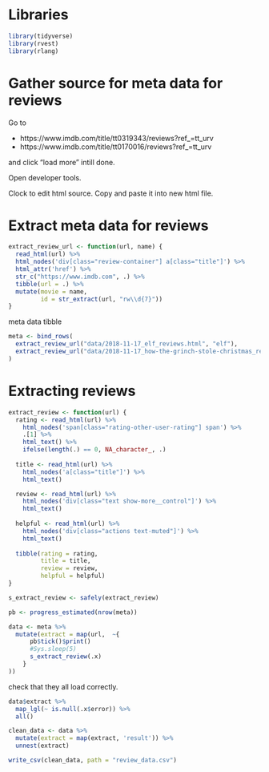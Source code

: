 # Libraries

```r
library(tidyverse)
library(rvest)
library(rlang)
```

# Gather source for meta data for reviews

Go to 

- https://www.imdb.com/title/tt0319343/reviews?ref_=tt_urv
- https://www.imdb.com/title/tt0170016/reviews?ref_=tt_urv

and click "load more" intill done.

Open developer tools.

Clock to edit html source. Copy and paste it into new html file. 

# Extract meta data for reviews

```r
extract_review_url <- function(url, name) {
  read_html(url) %>%
  html_nodes('div[class="review-container"] a[class="title"]') %>%
  html_attr('href') %>%
  str_c("https://www.imdb.com", .) %>%
  tibble(url = .) %>%
  mutate(movie = name,
         id = str_extract(url, "rw\\d{7}"))
}
```

meta data tibble

```r
meta <- bind_rows(
  extract_review_url("data/2018-11-17_elf_reviews.html", "elf"),
  extract_review_url("data/2018-11-17_how-the-grinch-stole-christmas_reviews.html", "grinch")
)
```

# Extracting reviews

```r
extract_review <- function(url) {
  rating <- read_html(url) %>%
    html_nodes('span[class="rating-other-user-rating"] span') %>%
    .[1] %>%
    html_text() %>%
    ifelse(length(.) == 0, NA_character_, .)
  
  title <- read_html(url) %>%
    html_nodes('a[class="title"]') %>%
    html_text()

  review <- read_html(url) %>%
    html_nodes('div[class="text show-more__control"]') %>%
    html_text()
  
  helpful <- read_html(url) %>%
    html_nodes('div[class="actions text-muted"]') %>%
    html_text()
  
  tibble(rating = rating,
         title = title,
         review = review,
         helpful = helpful)
}
```

```r
s_extract_review <- safely(extract_review)

pb <- progress_estimated(nrow(meta))

data <- meta %>%
  mutate(extract = map(url,  ~{
      pb$tick()$print()
      #Sys.sleep(5)
      s_extract_review(.x)
    }
))
```

check that they all load correctly.

```r
data$extract %>%
  map_lgl(~ is.null(.x$error)) %>%
  all()
```


```r
clean_data <- data %>%
  mutate(extract = map(extract, 'result')) %>%
  unnest(extract)
```

```r
write_csv(clean_data, path = "review_data.csv")
```


